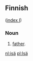 ==Finnish==
([[Wiktionary:Finnish_index_i|index I]])

===Noun===

# [[father]].

[[nl:isä]]
[[pl:Isä]]